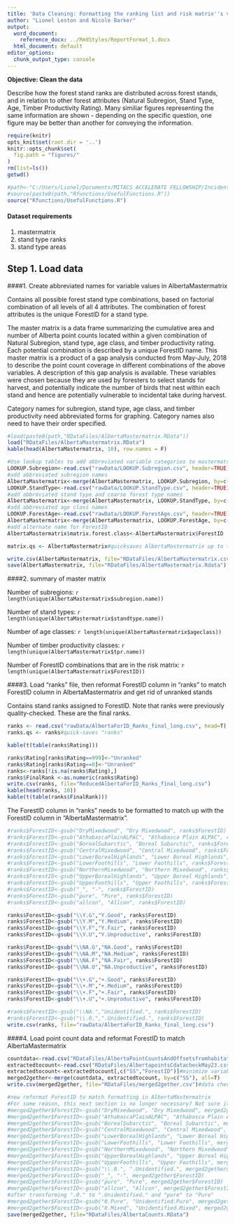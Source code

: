 ---
title: 'Data Cleaning: Formatting the ranking list and risk matrix''s variables'
author: "Lionel Leston and Nicole Barker"
output:
  word_document:
    reference_docx: ../RmdStyles/ReportFormat_1.docx
  html_document: default
editor_options: 
  chunk_output_type: console
---

**Objective: Clean the data**

Describe how the forest stand ranks are distributed across forest stands, and in relation to other forest attributes (Natural Subregion, Stand Type, Age, Timber Productivity Rating). Many similiar figures representing the same information are shown - depending on the specific question, one figure may be better than another for conveying the information. 


``` {r setup, echo=F, message=F, warning=F}
require(knitr)
opts_knit$set(root.dir = '..')
knitr::opts_chunk$set(
  fig.path = "figures/"
)
rm(list=ls())
getwd()
```

``` {r}
#path<-"C:/Users/Lionel/Documents/MITACS ACCELERATE FELLOWSHIP/Incidental Take Risk Ranking Matrix for Westfraser/Git Repository/My Repos/BC_Risk_Matrix/"
#source(paste0(path,"Rfunctions/UsefulFunctions.R"))
source("Rfunctions/UsefulFunctions.R")
```

#### Dataset requirements

1. mastermatrix
2. stand type ranks
3. stand type areas

## Step 1. Load data

####1. Create abbreviated names for variable values in AlbertaMastermatrix

Contains all possible forest stand type combinations, based on factorial combination of all levels of all 4 attributes. The combination of forest attributes is the unique ForestID for a stand type.

The master matrix is a data frame summarizing the cumulative area and number of Alberta point counts located within a given combination of Natural Subregion, stand type, age class, and timber productivity rating. Each potential combination is described by a unique ForestID name. This master matrix is a product of a gap analysis conducted from May-July, 2018 to describe the point count coverage in different combinations of the above variables. A description of this gap analysis is available. These variables were chosen because they are used by foresters to select stands for harvest, and potentially indicate the number of birds that nest within each stand and hence are potentially vulnerable to incidental take during harvest.

Category names for subregion, stand type, age class, and timber productivity need abbreviated forms for graphing. Category names also need to have their order specified.

```{r load.matrixTemplate, echo=T, eval=T}
#load(paste0(path,"RDataFiles/AlbertaMastermatrix.RData"))
load("RDataFiles/AlbertaMastermatrix.RData")
kable(head(AlbertaMastermatrix, 10), row.names = F)

#Use lookup tables to add abbreviated variable categories to mastermatrix
LOOKUP.Subregion<-read.csv("rawData/LOOKUP.Subregion.csv", header=TRUE)
#add abbreviated subregion names
AlbertaMastermatrix<-merge(AlbertaMastermatrix, LOOKUP.Subregion, by=c("subregion.name"), all.x=T)
LOOKUP.StandType<-read.csv("rawData/LOOKUP.StandType.csv", header=TRUE)
#add abbreviated stand type and coarse forest type names
AlbertaMastermatrix<-merge(AlbertaMastermatrix, LOOKUP.StandType, by=c("standtype.name"), all.x=T)
#add abbreviated age class names
LOOKUP.ForestAge<-read.csv("rawData/LOOKUP.ForestAge.csv", header=TRUE)
AlbertaMastermatrix<-merge(AlbertaMastermatrix, LOOKUP.ForestAge, by=c("ageclass"), all.x=T)
#add alternate name for ForestID
AlbertaMastermatrix$matrix.forest.class<-AlbertaMastermatrix$ForestID

matrix.qs <- AlbertaMastermatrix#quicksaves AlbertaMastermatrix up to this point

write.csv(AlbertaMastermatrix, file="RDataFiles/AlbertaMastermatrix.csv")
save(AlbertaMastermatrix, file="RDataFiles/AlbertaMastermatrix.Rdata")
```

####2. summary of master matrix

Number of subregions: `r length(unique(AlbertaMastermatrix$subregion.name))`

Number of stand types: `r length(unique(AlbertaMastermatrix$standtype.name))`

Number of age classes: `r length(unique(AlbertaMastermatrix$ageclass))`

Number of timber productivity classes: `r length(unique(AlbertaMastermatrix$tpr.name))`

Number of ForestID combinations that are in the risk matrix: `r length(unique(AlbertaMastermatrix$ForestID))`

####3. Load "ranks" file, then reformat ForestID column in "ranks" to match ForestID column in AlbertaMastermatrix and get rid of unranked stands

Contains stand ranks assigned to ForestID. Note that ranks were previously quality-checked. These are the final ranks. 

``` {r}
ranks <- read.csv("rawData/AlbertaForID_Ranks_final_long.csv", head=T)
ranks.qs <- ranks#quick-saves "ranks"

kable(t(table(ranks$Rating)))
```


``` {r}
ranks$Rating[ranks$Rating==999]<-"Unranked"
ranks$Rating[ranks$Rating==0]<-"Unranked"
ranks<-ranks[!is.na(ranks$Rating),]
ranks$FinalRank <-as.numeric(ranks$Rating) 
write.csv(ranks, file="ReducedAlbertaForID_Ranks_final_long.csv")
kable(head(ranks, 10))
kable(t(table(ranks$FinalRank)))
```

The ForestID column in "ranks" needs to be formatted to match up with the ForestID column in "AlbertaMastermatrix".

``` {r}
#ranks$ForestID<-gsub("DryMixedwood", "Dry Mixedwood", ranks$ForestID)
#ranks$ForestID<-gsub("AthabascaPlainALPAC", "Athabasca Plain ALPAC", ranks$ForestID)
#ranks$ForestID<-gsub("BorealSubarctic", "Boreal Subarctic", ranks$ForestID)
#ranks$ForestID<-gsub("CentralMixedwood", "Central Mixedwood", ranks$ForestID)
#ranks$ForestID<-gsub("LowerBorealHighlands", "Lower Boreal Highlands", ranks$ForestID)
#ranks$ForestID<-gsub("LowerFoothills", "Lower Foothills", ranks$ForestID)
#ranks$ForestID<-gsub("NorthernMixedwood", "Northern Mixedwood", ranks$ForestID)
#ranks$ForestID<-gsub("UpperBorealHighlands", "Upper Boreal Highlands", ranks$ForestID)
#ranks$ForestID<-gsub("UpperFoothills", "Upper Foothills", ranks$ForestID)
#ranks$ForestID<-gsub("_", "-", ranks$ForestID)
#ranks$ForestID<-gsub("pure", "Pure", ranks$ForestID)
#ranks$ForestID<-gsub("allcon", "Allcon", ranks$ForestID)

ranks$ForestID<-gsub("\\Y.G","Y.Good", ranks$ForestID)
ranks$ForestID<-gsub("\\Y.M","Y.Medium", ranks$ForestID)
ranks$ForestID<-gsub("\\Y.F","Y.Fair", ranks$ForestID)
ranks$ForestID<-gsub("\\Y.U","Y.Unproductive", ranks$ForestID)

ranks$ForestID<-gsub("\\NA.G","NA.Good", ranks$ForestID)
ranks$ForestID<-gsub("\\NA.M","NA.Medium", ranks$ForestID)
ranks$ForestID<-gsub("\\NA.F","NA.Fair", ranks$ForestID)
ranks$ForestID<-gsub("\\NA.U","NA.Unproductive", ranks$ForestID)

ranks$ForestID<-gsub("\\+.G","+.Good", ranks$ForestID)
ranks$ForestID<-gsub("\\+.M","+.Medium", ranks$ForestID)
ranks$ForestID<-gsub("\\+.F","+.Fair", ranks$ForestID)
ranks$ForestID<-gsub("\\+.U","+.Unproductive", ranks$ForestID)

#ranks$ForestID<-gsub("\\NA.","Unidentified.", ranks$ForestID)
#ranks$ForestID<-gsub("\\.0.",".Unidentified.", ranks$ForestID)
write.csv(ranks, file="rawData/AlbertaForID_Ranks_final_long.csv")

```

####4. Load point count data and reformat ForestID to match AlbertaMastermatrix

```{r merge.pointcountloc.data, echo=T, eval=T}
countdata<-read.csv("RDataFiles/AlbertaPointCountsAndOffsetsfromhabitatcategoriesAug16.csv",header=T)#counts of individual species, offsets for individual species, habitat, footprint data per PKEY and SS (as of Aug.16, 2018)
extractedtocount<-read.csv("RDataFiles/AlbertapointsCdatacheckMay23.csv",header=T)#ForestID data extracted to SS back in May 2018
extractedtocount<-extractedtocount[,c("SS","ForestID")]#minimize variables from "extractedtocount" that we merge with "countdata"
merged2gether<-merge(countdata, extractedtocount, by=c("SS"), all=T)
write.csv(merged2gether, file="RDataFiles/merged2gether.csv")#data check

#now reformat ForestID to match formatting in AlbertaMastermatrix
#For some reason, this next section is no longer necessary? Not sure it ever was.
#merged2gether$ForestID<-gsub("DryMixedwood", "Dry Mixedwood", merged2gether$ForestID)
#merged2gether$ForestID<-gsub("AthabascaPlainALPAC", "Athabasca Plain ALPAC", merged2gether$ForestID)
#merged2gether$ForestID<-gsub("BorealSubarctic", "Boreal Subarctic", merged2gether$ForestID)
#merged2gether$ForestID<-gsub("CentralMixedwood", "Central Mixedwood", merged2gether$ForestID)
#merged2gether$ForestID<-gsub("LowerBorealHighlands", "Lower Boreal Highlands", merged2gether$ForestID)
#merged2gether$ForestID<-gsub("LowerFoothills", "Lower Foothills", merged2gether$ForestID)
#merged2gether$ForestID<-gsub("NorthernMixedwood", "Northern Mixedwood", merged2gether$ForestID)
#merged2gether$ForestID<-gsub("UpperBorealHighlands", "Upper Boreal Highlands", merged2gether$ForestID)
#merged2gether$ForestID<-gsub("UpperFoothills", "Upper Foothills", merged2gether$ForestID)
#merged2gether$ForestID<-gsub("\\.0.", ".Unidentified.", merged2gether$ForestID)
#merged2gether$ForestID<-gsub("_", "-", merged2gether$ForestID)
#merged2gether$ForestID<-gsub("pure", "Pure", merged2gether$ForestID)
#merged2gether$ForestID<-gsub("allcon", "Allcon", merged2gether$ForestID)
#after transforming ".0." to ".Unidentified." and "pure" to "Pure"
#merged2gether$ForestID<-gsub("0.Pure", "Unidentified.Pure", merged2gether$ForestID, fixed=T)
#merged2gether$ForestID<-gsub("0.Mixed", "Unidentified.Mixed", merged2gether$ForestID, fixed=T)
save(merged2gether, file="RDataFiles/AlbertaCounts.RData")

```
